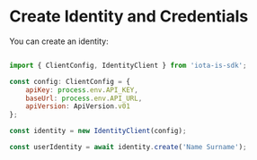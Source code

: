 # Create Identity and Credentials

You can create an identity:

```js

import { ClientConfig, IdentityClient } from 'iota-is-sdk';

const config: ClientConfig = {
    apiKey: process.env.API_KEY,
    baseUrl: process.env.API_URL,
    apiVersion: ApiVersion.v01
};

const identity = new IdentityClient(config);

const userIdentity = await identity.create('Name Surname');
```




